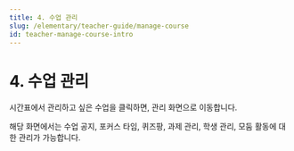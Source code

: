 ```yaml
---
title: 4. 수업 관리
slug: /elementary/teacher-guide/manage-course
id: teacher-manage-course-intro
---
```



# 4. 수업 관리

시간표에서 관리하고 싶은 수업을 클릭하면, 관리 화면으로 이동합니다.

해당 화면에서는 수업 공지, 포커스 타임, 퀴즈팡, 과제 관리, 학생 관리, 모둠 활동에 대한 관리가 가능합니다.
